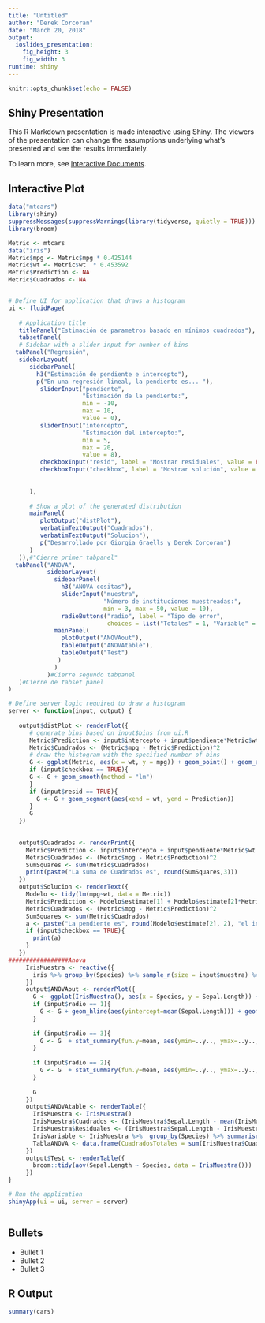 ```yaml
---
title: "Untitled"
author: "Derek Corcoran"
date: "March 20, 2018"
output: 
  ioslides_presentation: 
    fig_height: 3
    fig_width: 3
runtime: shiny
---
```


```r
knitr::opts_chunk$set(echo = FALSE)
```

## Shiny Presentation

This R Markdown presentation is made interactive using Shiny. The viewers of the presentation can change the assumptions underlying what's presented and see the results immediately. 

To learn more, see [Interactive Documents](http://rmarkdown.rstudio.com/authoring_shiny.html).

## Interactive Plot

```r
data("mtcars")
library(shiny)
suppressMessages(suppressWarnings(library(tidyverse, quietly = TRUE)))
library(broom)

Metric <- mtcars
data("iris")
Metric$mpg <- Metric$mpg * 0.425144
Metric$wt <- Metric$wt  * 0.453592
Metric$Prediction <- NA
Metric$Cuadrados <- NA


# Define UI for application that draws a histogram
ui <- fluidPage(
   
   # Application title
   titlePanel("Estimación de parametros basado en mínimos cuadrados"),
   tabsetPanel(
   # Sidebar with a slider input for number of bins 
  tabPanel("Regresión",
   sidebarLayout(
      sidebarPanel(
        h3("Estimación de pendiente e intercepto"),
        p("En una regresión lineal, la pendiente es... "),
         sliderInput("pendiente",
                     "Estimación de la pendiente:",
                     min = -10,
                     max = 10,
                     value = 0),
         sliderInput("intercepto",
                     "Estimación del intercepto:",
                     min = 5,
                     max = 20,
                     value = 8),
         checkboxInput("resid", label = "Mostrar residuales", value = FALSE),
         checkboxInput("checkbox", label = "Mostrar solución", value = FALSE)
         
         
      ),
      
      # Show a plot of the generated distribution
      mainPanel(
         plotOutput("distPlot"),
         verbatimTextOutput("Cuadrados"),
         verbatimTextOutput("Solucion"), 
         p("Desarrollado por Giorgia Graells y Derek Corcoran")
      )
   )),#"Cierre primer tabpanel"
  tabPanel("ANOVA",
           sidebarLayout(
             sidebarPanel(
               h3("ANOVA cositas"),
               sliderInput("muestra",
                           "Número de instituciones muestreadas:",
                           min = 3, max = 50, value = 10),
               radioButtons("radio", label = "Tipo de error",
                            choices = list("Totales" = 1, "Variable" = 2, "Error" = 3),selected = 1)),
             mainPanel(
               plotOutput("ANOVAout"),
               tableOutput("ANOVAtable"),
               tableOutput("Test")
              )
             )
           )#Cierre segundo tabpanel
   )#Cierre de tabset panel
)

# Define server logic required to draw a histogram
server <- function(input, output) {
   
   output$distPlot <- renderPlot({
      # generate bins based on input$bins from ui.R
      Metric$Prediction <- input$intercepto + input$pendiente*Metric$wt
      Metric$Cuadrados <- (Metric$mpg - Metric$Prediction)^2
      # draw the histogram with the specified number of bins
      G <- ggplot(Metric, aes(x = wt, y = mpg)) + geom_point() + geom_abline(slope = input$pendiente, intercept = input$intercepto, color = "red", lty = 2) + theme_classic() + xlab("Peso [Toneladas]") + ylab("Rendimiento [Km/L]")
      if (input$checkbox == TRUE){
      G <- G + geom_smooth(method = "lm")  
      }
      if (input$resid == TRUE){
        G <- G + geom_segment(aes(xend = wt, yend = Prediction))
      }
      G
   })
   
   
   output$Cuadrados <- renderPrint({
     Metric$Prediction <- input$intercepto + input$pendiente*Metric$wt
     Metric$Cuadrados <- (Metric$mpg - Metric$Prediction)^2
     SumSquares <- sum(Metric$Cuadrados)
     print(paste("La suma de Cuadrados es", round(SumSquares,3)))
   })
   output$Solucion <- renderText({
     Modelo <- tidy(lm(mpg~wt, data = Metric))
     Metric$Prediction <- Modelo$estimate[1] + Modelo$estimate[2]*Metric$wt
     Metric$Cuadrados <- (Metric$mpg - Metric$Prediction)^2
     SumSquares <- sum(Metric$Cuadrados)
     a <- paste("La pendiente es", round(Modelo$estimate[2], 2), "el intercepto es", round(Modelo$estimate[1], 2), "y la suma de cuadrados es", round(SumSquares, 2))
     if (input$checkbox == TRUE){
       print(a)
     }
   })
#################Anova
     IrisMuestra <- reactive({
       iris %>% group_by(Species) %>% sample_n(size = input$muestra) %>% mutate(Media.Grupo = mean(Sepal.Length))
     })
     output$ANOVAout <- renderPlot({
       G <- ggplot(IrisMuestra(), aes(x = Species, y = Sepal.Length)) + geom_boxplot() +  geom_point(position = position_jitter(height = 0L, seed = 1L), aes(color = Species)) + theme_classic()
       if (input$radio == 1){
         G <- G + geom_hline(aes(yintercept=mean(Sepal.Length))) + geom_linerange(aes(x=Species, ymax=Sepal.Length, ymin=mean(Sepal.Length)),position = position_jitter(height = 0L, seed = 1L))
       }
       
       if (input$radio == 3){
         G <- G  + stat_summary(fun.y=mean, aes(ymin=..y.., ymax=..y.., color = Species), geom='errorbar') + geom_linerange(aes(x=Species, ymax=Sepal.Length, ymin=Media.Grupo),position = position_jitter(height = 0L, seed = 1L))
       }
       
       if (input$radio == 2){
         G <- G  + stat_summary(fun.y=mean, aes(ymin=..y.., ymax=..y.., color = Species), geom='errorbar') + geom_hline(aes(yintercept=mean(Sepal.Length)))+ geom_linerange(aes(x=Species, ymax=mean(Sepal.Length), ymin=Media.Grupo),position = position_jitter(height = 0L, seed = 1L))
       }
       
       G
     })
     output$ANOVAtable <- renderTable({
       IrisMuestra <- IrisMuestra()
       IrisMuestra$Cuadrados <- (IrisMuestra$Sepal.Length - mean(IrisMuestra$Sepal.Length))^2
       IrisMuestra$Residuales <- (IrisMuestra$Sepal.Length - IrisMuestra$Media.Grupo)^2 
       IrisVariable <- IrisMuestra %>%  group_by(Species) %>% summarise(Media = mean(Sepal.Length), n = n()) %>% mutate(cuadrados = n*(Media -  mean(IrisMuestra$Sepal.Length))^2)
       TablaANOVA <- data.frame(CuadradosTotales = sum(IrisMuestra$Cuadrados), CudradosVariable = sum(IrisVariable$cuadrados), CuadradosResiduales = sum(IrisMuestra$Residuales))
     })
     output$Test <- renderTable({
       broom::tidy(aov(Sepal.Length ~ Species, data = IrisMuestra()))
     })
}

# Run the application 
shinyApp(ui = ui, server = server)



```

## Bullets

- Bullet 1
- Bullet 2
- Bullet 3

## R Output

```r
summary(cars)
```


